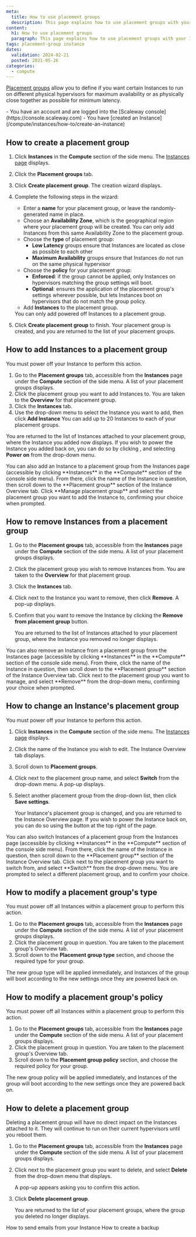 ```yaml
---
meta:
  title: How to use placement groups
  description: This page explains how to use placement groups with your Instances
content:
  h1: How to use placement groups
  paragraph: This page explains how to use placement groups with your Instances
tags: placement-group instance 
dates:
  validation: 2024-02-21
  posted: 2021-05-26
categories:
  - compute 
---
```


[Placement groups](/compute/instances/concepts/#placement-groups) allow you to define if you want certain Instances to run on different physical hypervisors for maximum availability or as physically close together as possible for minimum latency.

<Macro id="iam-requirements" />

<Message type="requirement">
  - You have an account and are logged into the [Scaleway console](https://console.scaleway.com)
  - You have [created an Instance](/compute/instances/how-to/create-an-instance)
</Message>

## How to create a placement group

1. Click **Instances** in the **Compute** section of the side menu. The [Instances page](https://console.scaleway.com/instance/servers) displays.
2. Click the **Placement groups** tab.
3. Click **Create placement group**. The creation wizard displays.
4. Complete the following steps in the wizard: 
    - Enter a **name** for your placement group, or leave the randomly-generated name in place. 
    - Choose an **Availability Zone**, which is the geographical region where your placement group will be created. You can only add Instances from this same Availability Zone to the placement group.
    - Choose the **type** of placement group:
      - **Low Latency** groups ensure that Instances are located as close as possible to each other
      - **Maximum Availability** groups ensure that Instances do not run on the same physical hypervisor 
    - Choose the **policy** for your placement group:
      - **Enforced**: if the group cannot be applied, only Instances on hypervisors matching the group settings will boot.
      - **Optional**: ensures the application of the placement group's settings wherever possible, but lets Instances boot on hypervisors that do not match the group policy.
    - Add **Instances** to the placement group.

    <Message type="important">
      You can only add powered off Instances to a placement group.
    </Message>
5. Click **Create placement group** to finish. Your placement group is created, and you are returned to the list of your placement groups.

## How to add Instances to a placement group

<Message type="important">
  You must power off your Instance to perform this action.
</Message>

1. Go to the **Placement groups** tab, accessible from the **Instances** page under the **Compute** section of the side menu. A list of your placement groups displays.
2. Click the placement group you want to add Instances to. You are taken to the **Overview** for that placement group.
3. Click the **Instances** tab.
4. Use the drop-down menu to select the Instance you want to add, then click **Add Instance**
    <Message type="note">
      You can add up to 20 Instances to each of your placement groups.
    </Message>

You are returned to the list of Instances attached to your placement group, where the Instance you added now displays. If you wish to power the Instance you added back on, you can do so by clicking <Icon name="more" />, and selecting **Power on** from the drop-down menu.

  <Message type="tip">
    You can also add an Instance to a placement group from the Instances page (accessible by clicking **Instances** in the **Compute** section of the console side menu). From there, click the name of the Instance in question, then scroll down to the **Placement group** section of the Instance Overview tab. Click **Manage placement group** and select the placement group you want to add the Instance to, confirming your choice when prompted.
  </Message>

## How to remove Instances from a placement group

1. Go to the **Placement groups** tab, accessible from the **Instances** page under the **Compute** section of the side menu. A list of your placement groups displays.
2. Click the placement group you wish to remove Instances from. You are taken to the **Overview** for that placement group.
3. Click the **Instances** tab.
4. Click <Icon name="more" /> next to the Instance you want to remove, then click **Remove**.
    A pop-up displays.
5. Confirm that you want to remove the Instance by clicking the **Remove from placement group** button.

    You are returned to the list of Instances attached to your placement group, where the Instance you removed no longer displays.

<Message type="tip">
  You can also remove an Instance from a placement group from the Instances page (accessible by clicking **Instances** in the **Compute** section of the console side menu). From there, click the name of the Instance in question, then scroll down to the **Placement group** section of the Instance Overview tab. Click <Icon name="more" /> next to the placement group you want to manage, and select **Remove** from the drop-down menu, confirming your choice when prompted.
</Message>

## How to change an Instance's placement group

<Message type="important">
  You must power off your Instance to perform this action.
</Message>

1. Click **Instances** in the **Compute** section of the side menu. The [Instances page](https://console.scaleway.com/instance/servers) displays.
2. Click the name of the Instance you wish to edit. The Instance Overview tab displays.
3. Scroll down to **Placement groups**.
4. Click <Icon name="more" /> next to the placement group name, and select **Switch** from the drop-down menu. A pop-up displays.
5. Select another placement group from the drop-down list, then click **Save settings**.

    Your Instance's placement group is changed, and you are returned to the Instance Overview page. If you wish to power the Instance back on, you can do so using the <Icon name="toggle" /> button at the top right of the page.

<Message type="tip">
  You can also switch Instances of a placement group from the Instances page (accessible by clicking **Instances** in the **Compute** section of the console side menu). From there, click the name of the Instance in question, then scroll down to the **Placement group** section of the Instance Overview tab. Click <Icon name="more" /> next to the placement group you want to switch from, and select **Switch** from the drop-down menu. You are prompted to select a different placement group, and to confirm your choice.
</Message>

## How to modify a placement group's type

<Message type="important">
  You must power off all Instances within a placement group to perform this action.
</Message>

1. Go to the **Placement groups** tab, accessible from the **Instances** page under the **Compute** section of the side menu. A list of your placement groups displays.
2. Click the placement group in question. You are taken to the placement group's Overview tab.
3. Scroll down to the **Placement group type** section, and choose the required type for your group.

The new group type will be applied immediately, and Instances of the group will boot according to the new settings once they are powered back on.

## How to modify a placement group's policy

<Message type="important">
  You must power off all Instances within a placement group to perform this action.
</Message>

1. Go to the **Placement groups** tab, accessible from the **Instances** page under the **Compute** section of the side menu. A list of your placement groups displays.
2. Click the placement group in question. You are taken to the placement group's Overview tab.
3. Scroll down to the **Placement group policy** section, and choose the required policy for your group.

The new group policy will be applied immediately, and Instances of the group will boot according to the new settings once they are powered back on.

## How to delete a placement group

Deleting a placement group will have no direct impact on the Instances attached to it. They will continue to run on their current hypervisors until you reboot them.

1. Go to the **Placement groups** tab, accessible from the **Instances** page under the **Compute** section of the side menu. A list of your placement groups displays.
2. Click <Icon name="more" /> next to the placement group you want to delete, and select **Delete** from the drop-down menu that displays.
    
   A pop-up appears asking you to confirm this action.
3. Click **Delete placement group**.

    You are returned to the list of your placement groups, where the group you deleted no longer displays.


<Navigation title="See also">
  <PreviousButton to="/compute/instances/how-to/send-emails-from-your-instance/">How to send emails from your Instance</PreviousButton>
  <NextButton to="/compute/instances/how-to/create-a-backup/">How to create a backup</NextButton>
</Navigation>